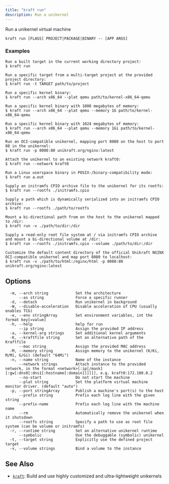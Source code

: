 ```yaml
---
title: "kraft run"
description: Run a unikernel
---
```


Run a unikernel virtual machine


```
kraft run [FLAGS] PROJECT|PACKAGE|BINARY -- [APP ARGS]
```

### Examples

```
Run a built target in the current working directory project:
$ kraft run

Run a specific target from a multi-target project at the provided project directory:
$ kraft run -t TARGET path/to/project

Run a specific kernel binary:
$ kraft run --arch x86_64 --plat qemu path/to/kernel-x86_64-qemu

Run a specific kernel binary with 1000 megabytes of memory:
$ kraft run --arch x86_64 --plat qemu --memory 1G path/to/kernel-x86_64-qemu

Run a specific kernel binary with 1024 megabytes of memory:
$ kraft run --arch x86_64 --plat qemu --memory 1Gi path/to/kernel-x86_64-qemu

Run an OCI-compatible unikernel, mapping port 8080 on the host to port 80 in the unikernel:
$ kraft run -p 8080:80 unikraft.org/nginx:latest

Attach the unikernel to an existing network kraft0:
$ kraft run --network kraft0

Run a Linux userspace binary in POSIX-/binary-compatibility mode:
$ kraft run a.out

Supply an initramfs CPIO archive file to the unikernel for its rootfs:
$ kraft run --rootfs ./initramfs.cpio

Supply a path which is dynamically serialized into an initramfs CPIO archive:
$ kraft run --rootfs ./path/to/rootfs

Mount a bi-directional path from on the host to the unikernel mapped to /dir:
$ kraft run -v ./path/to/dir:/dir

Supply a read-only root file system at / via initramfs CPIO archive and mount a bi-directional volume at /dir:
$ kraft run --rootfs ./initramfs.cpio --volume ./path/to/dir:/dir

Customize the default content directory of the official Unikraft NGINX OCI-compatible unikernel and map port 8080 to localhost:
$ kraft run -v ./path/to/html:/nginx/html -p 8080:80 unikraft.org/nginx:latest

```

## Options

```
  -m, --arch string            Set the architecture
      --as string              Force a specific runner
  -d, --detach                 Run unikernel in background
  -W, --disable-acceleration   Disable acceleration of CPU (usually enables TCG)
  -e, --env stringArray        Set environment variables, int the format key[=value]
  -h, --help                   help for run
      --ip string              Assign the provided IP address
  -a, --kernel-arg strings     Set additional kernel arguments
  -K, --kraftfile string       Set an alternative path of the Kraftfile
      --mac string             Assign the provided MAC address
  -M, --memory string          Assign memory to the unikernel (K/Ki, M/Mi, G/Gi) (default "64Mi")
  -n, --name string            Name of the instance
      --network strings        Attach instance to the provided network, in the format <network>[:ip[/mask][:gw[:dns0[:dns1[:hostname[:domain]]]]]], e.g. kraft0:172.100.0.2
      --no-start               Do not start the machine
      --plat string            Set the platform virtual machine monitor driver. (default "auto")
  -p, --port stringArray       Publish a machine's port(s) to the host
      --prefix string          Prefix each log line with the given string
      --prefix-name            Prefix each log line with the machine name
      --rm                     Automatically remove the unikernel when it shutsdown
      --rootfs string          Specify a path to use as root file system (can be volume or initramfs)
  -r, --runtime string         Set an alternative unikernel runtime
      --symbolic               Use the debuggable (symbolic) unikernel
  -t, --target string          Explicitly use the defined project target
  -v, --volume strings         Bind a volume to the instance
```

## See Also

* [`kraft`](/docs/cli/reference/kraft): Build and use highly customized and ultra-lightweight unikernels

